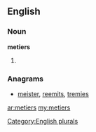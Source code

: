 ==English==

===Noun===
'''metiers'''

# {{plural of|[[metier]]}}

===Anagrams===
* [[meister#English|meister]], [[reemits#English|reemits]], [[tremies#English|tremies]]

[[Category:English plurals]]

[[ar:metiers]]
[[my:metiers]]